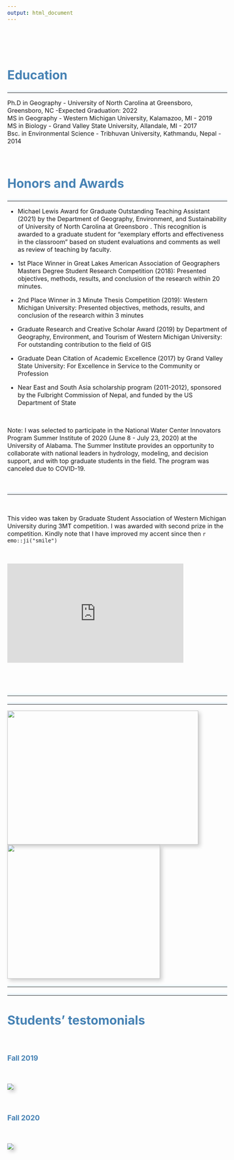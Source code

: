 ```yaml
---
output: html_document
---
```


<br>


\


<style type="text/css">
body {
  font-size: 12pt;
}

h1, h2, h3{
  color: #4682B4;
}

#TOC {
  margin: 25px 0px 20px 0px;
}

hr {
  border-top: 5px solid #F0F8FF;
}

.clearfix {
  overflow: auto;
}

img {
  margin-right: 20px;
  box-shadow: 5px 5px 10px #ccc;
}

</style>



# Education

---


Ph.D in Geography - University of North Carolina at Greensboro, Greensboro, NC -Expected Graduation: 2022 <br>
MS in Geography - Western Michigan University, Kalamazoo, MI - 2019 <br>
MS in Biology - Grand Valley State University, Allandale, MI - 2017 <br>
Bsc. in Environmental Science - Tribhuvan University, Kathmandu, Nepal - 2014



\


# Honors and Awards

---

* Michael Lewis Award for Graduate Outstanding Teaching Assistant (2021) by the Department of Geography, Environment, and Sustainability of University of North Carolina at Greensboro . This recognition is awarded to a graduate student for "exemplary efforts and effectiveness in the classroom" based on student evaluations and comments as well as review of teaching by faculty.

* 1st Place Winner in Great Lakes American Association of Geographers Masters Degree Student Research Competition (2018): Presented objectives, methods, results, and conclusion of the research within 20 minutes.

* 2nd Place Winner in 3 Minute Thesis Competition (2019): Western Michigan University: Presented objectives, methods, results, and conclusion of the research within 3 minutes

* Graduate Research and Creative Scholar Award (2019) by Department of Geography, Environment, and Tourism of Western Michigan University: For outstanding contribution to the field of GIS 

* Graduate Dean Citation of Academic Excellence (2017) by Grand Valley State University: For Excellence in Service to the Community or Profession
  
* Near East and South Asia scholarship program (2011-2012), sponsored by the Fulbright Commission of Nepal, and funded by the US Department of State

\


Note: I was selected to participate in the National Water Center Innovators Program Summer Institute of 2020 (June 8 - July 23, 2020) at the University of Alabama. The Summer Institute provides an opportunity to collaborate with national leaders in hydrology, modeling, and decision support, and with top graduate students in the field. The program was canceled due to COVID-19.

\
   
---

\


This video was taken by Graduate Student Association of Western Michigan University during 3MT competition. I was awarded with second prize in the competition. Kindly note that I have improved my accent since then `r emo::ji("smile")` 

\


<style type="text/css">
.responsive {
  width: 100%;
  height: 0;
  padding-bottom: 56.25%;
  position: relative;

}
.responsive iframe {
  position: absolute;
  width: 80%;
  height: 80%;
}

</style>

<div class="responsive">
   <iframe width="400" height="300" src="https://www.youtube.com/embed/eomfFC7JtsQ" frameborder="0" allowfullscreen></iframe>  
   Click play button to watch the video
</div>

---

---


<img src="images/dean.jpg" width="500" height="350"/> <img src="images/wmuaward.jpg" width="400" height="350"/>

---

---

# Students' testomonials

\

### Fall 2019

\

![](images/eval1.PNG)

\

### Fall 2020

\

![](images/eval2.PNG)







